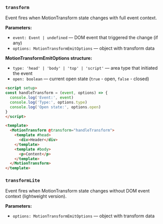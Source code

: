 ### `transform`

Event fires when MotionTransform state changes with full event context.

**Parameters:**
- `event: Event | undefined` — DOM event that triggered the change (if any)
- `options: MotionTransformEmitOptions` — object with transform data

**MotionTransformEmitOptions structure:**
- `type: 'head' | 'body' | 'top' | 'script'` — area type that initiated the event
- `open: boolean` — current open state (`true` - open, `false` - closed)

```html
<script setup>
const handleTransform = (event, options) => {
  console.log('Event:', event)
  console.log('Type:', options.type)
  console.log('Open state:', options.open)
}
</script>

<template>
  <MotionTransform @transform="handleTransform">
    <template #head>
      <div>Header</div>
    </template>
    <template #body>
      <p>Content</p>
    </template>
  </MotionTransform>
</template>
```

### `transformLite`

Event fires when MotionTransform state changes without DOM event context (lightweight version).

**Parameters:**
- `options: MotionTransformEmitOptions` — object with transform data
